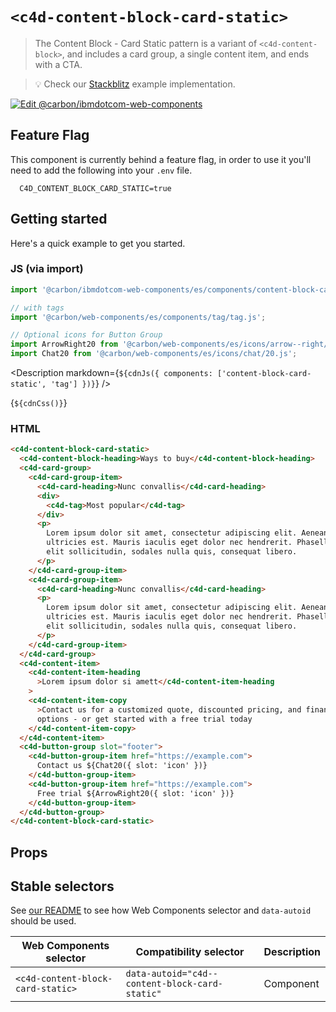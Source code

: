 
# `<c4d-content-block-card-static>`

> The Content Block - Card Static pattern is a variant of `<c4d-content-block>`,
> and includes a card group, a single content item, and ends with a CTA.

> 💡 Check our
> [Stackblitz](https://stackblitz.com/github/carbon-design-system/carbon-for-ibm-dotcom/tree/main/packages/web-components/examples/stackblitz/components/content-block-card-static)
> example implementation.

[![Edit @carbon/ibmdotcom-web-components](https://developer.stackblitz.com/img/open_in_stackblitz.svg)](https://stackblitz.com/github/carbon-design-system/carbon-for-ibm-dotcom/tree/main/packages/web-components/examples/stackblitz/components/content-block-card-static)

## Feature Flag

This component is currently behind a feature flag, in order to use it you'll
need to add the following into your `.env` file.

```
  C4D_CONTENT_BLOCK_CARD_STATIC=true
```

## Getting started

Here's a quick example to get you started.

### JS (via import)

```javascript
import '@carbon/ibmdotcom-web-components/es/components/content-block-card-static/index.js';

// with tags
import '@carbon/web-components/es/components/tag/tag.js';

// Optional icons for Button Group
import ArrowRight20 from '@carbon/web-components/es/icons/arrow--right/20.js';
import Chat20 from '@carbon/web-components/es/icons/chat/20.js';
```

<Description
  markdown={`${cdnJs({ components: ['content-block-card-static', 'tag'] })}`}
/>

<Markdown>{`${cdnCss()}`}</Markdown>

### HTML

```html
<c4d-content-block-card-static>
  <c4d-content-block-heading>Ways to buy</c4d-content-block-heading>
  <c4d-card-group>
    <c4d-card-group-item>
      <c4d-card-heading>Nunc convallis</c4d-card-heading>
      <div>
        <c4d-tag>Most popular</c4d-tag>
      </div>
      <p>
        Lorem ipsum dolor sit amet, consectetur adipiscing elit. Aenean et
        ultricies est. Mauris iaculis eget dolor nec hendrerit. Phasellus at
        elit sollicitudin, sodales nulla quis, consequat libero.
      </p>
    </c4d-card-group-item>
    <c4d-card-group-item>
      <c4d-card-heading>Nunc convallis</c4d-card-heading>
      <p>
        Lorem ipsum dolor sit amet, consectetur adipiscing elit. Aenean et
        ultricies est. Mauris iaculis eget dolor nec hendrerit. Phasellus at
        elit sollicitudin, sodales nulla quis, consequat libero.
      </p>
    </c4d-card-group-item>
  </c4d-card-group>
  <c4d-content-item>
    <c4d-content-item-heading
      >Lorem ipsum dolor si amett</c4d-content-item-heading
    >
    <c4d-content-item-copy
      >Contact us for a customized quote, discounted pricing, and financing
      options - or get started with a free trial today
    </c4d-content-item-copy>
  </c4d-content-item>
  <c4d-button-group slot="footer">
    <c4d-button-group-item href="https://example.com">
      Contact us ${Chat20({ slot: 'icon' })}
    </c4d-button-group-item>
    <c4d-button-group-item href="https://example.com">
      Free trial ${ArrowRight20({ slot: 'icon' })}
    </c4d-button-group-item>
  </c4d-button-group>
</c4d-content-block-card-static>
```

## Props

<Props of="c4d-content-block-card-static" />
<Description markdown={markdownContents} />

## Stable selectors

See
[our README](https://github.com/carbon-design-system/carbon-for-ibm-dotcom/tree/main/packages/web-components#stable-selectors-for-analytics-and-integratione2e-testing-in-web-components)
to see how Web Components selector and `data-autoid` should be used.

| Web Components selector           | Compatibility selector                         | Description |
| --------------------------------- | ---------------------------------------------- | ----------- |
| `<c4d-content-block-card-static>` | `data-autoid="c4d--content-block-card-static"` | Component   |

<Description markdown={contributing} />
